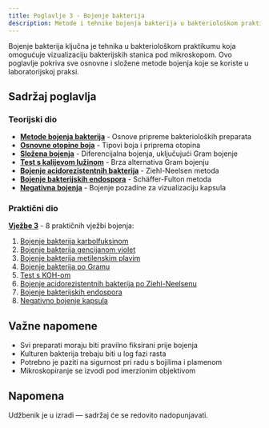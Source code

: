 ```yaml
---
title: Poglavlje 3 - Bojenje bakterija
description: Metode i tehnike bojenja bakterija u bakteriološkom praktikumu
---
```



Bojenje bakterija ključna je tehnika u bakteriološkom praktikumu koja omogućuje vizualizaciju bakterijskih stanica pod mikroskopom. Ovo poglavlje pokriva sve osnovne i složene metode bojenja koje se koriste u laboratorijskoj praksi.

## Sadržaj poglavlja

### Teorijski dio

- **[Metode bojenja bakterija](/poglavlje-3/metode-bojenja-bakterija/)** - Osnove pripreme bakterioloških preparata
- **[Osnovne otopine boja](/poglavlje-3/osnovne-otopine-boja/)** - Tipovi boja i priprema otopina
- **[Složena bojenja](/poglavlje-3/slozena-bojanja/)** - Diferencijalna bojenja, uključujući Gram bojenje
- **[Test s kalijevom lužinom](/poglavlje-3/test-s-kalijevom-luzinom/)** - Brza alternativa Gram bojenju
- **[Bojenje acidorezistentnih bakterija](/poglavlje-3/bojenje-acidorezistentnih-bakterija-po-ziehl-neelsenu/)** - Ziehl-Neelsen metoda
- **[Bojenje bakterijskih endospora](/poglavlje-3/bojenje-bakterijskih-endospora-po-schaffer-fultonu/)** - Schäffer-Fulton metoda
- **[Negativna bojenja](/poglavlje-3/negativna-bojenja/)** - Bojenje pozadine za vizualizaciju kapsula

### Praktični dio

**[Vježbe 3](/poglavlje-3/vjezbe-3/)** - 8 praktičnih vježbi bojenja:

1. [Bojenje bakterija karbolfuksinom](/poglavlje-3/vjezba-3-1/)
2. [Bojenje bakterija gencijanom violet](/poglavlje-3/vjezba-3-2/)
3. [Bojenje bakterija metilenskim plavim](/poglavlje-3/vjezba-3-3/)
4. [Bojenje bakterija po Gramu](/poglavlje-3/vjezba-3-4/)
5. [Test s KOH-om](/poglavlje-3/vjezba-3-5/)
6. [Bojenje acidorezistentnih bakterija po Ziehl-Neelsenu](/poglavlje-3/vjezba-3-6/)
7. [Bojenje bakterijskih endospora](/poglavlje-3/vjezba-3-7/)
8. [Negativno bojenje kapsula](/poglavlje-3/vjezba-3-8/)

## Važne napomene

- Svi preparati moraju biti pravilno fiksirani prije bojenja
- Kulturen bakterija trebaju biti u log fazi rasta
- Potrebno je paziti na sigurnost pri radu s bojilima i plamenom
- Mikroskopiranje se izvodi pod imerzionim objektivom

## Napomena

Udžbenik je u izradi — sadržaj će se redovito nadopunjavati.